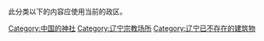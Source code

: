 此分类以下的内容应使用当前的政区。
[[Category:中国的神社|Category:中国的神社]]
[[Category:辽宁宗教场所|Category:辽宁宗教场所]]
[[Category:辽宁已不存在的建筑物|Category:辽宁已不存在的建筑物]]